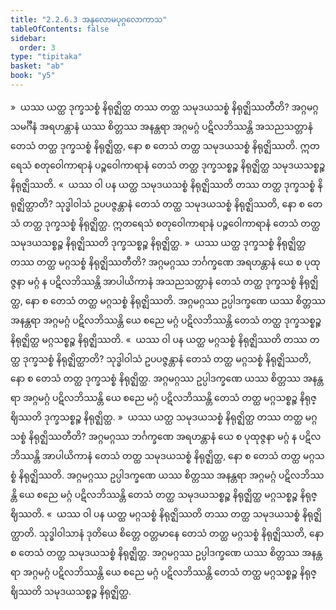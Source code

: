 ```yaml
---
title: "2.2.6.3 အနုလောမပုဂ္ဂလောကာသ"
tableOfContents: false
sidebar:
  order: 3
type: "tipitaka"
basket: "ab"
book: "y5"
---
```



<DynamicBreadcrumb />

<Division number="129" book="y5" e="ch" v="33" p="250">

<Paragraph number="653" book="y5">
»  ယဿ ယတ္ထ ဒုက္ခသစ္စံ နိရုဇ္ဈိတ္ထ တဿ တတ္ထ သမုဒယသစ္စံ နိရုဇ္ဈိဿတီတိ?
</Paragraph>

<Paragraph number="654" book="y5">
အဂ္ဂမဂ္ဂသမင်္ဂီနံ အရဟန္တာနံ ယဿ စိတ္တဿ အနန္တရာ အဂ္ဂမဂ္ဂံ ပဋိလဘိဿန္တိ အသညသတ္တာနံ တေသံ တတ္ထ ဒုက္ခသစ္စံ နိရုဇ္ဈိတ္ထ, နော စ တေသံ တတ္ထ သမုဒယသစ္စံ နိရုဇ္ဈိဿတိ. ဣတရေသံ စတုဝေါကာရာနံ ပဉ္စဝေါကာရာနံ တေသံ တတ္ထ ဒုက္ခသစ္စဉ္စ နိရုဇ္ဈိတ္ထ သမုဒယသစ္စဉ္စ နိရုဇ္ဈိဿတိ.
</Paragraph>

<Paragraph number="655" book="y5">
«  ယဿ ဝါ ပန ယတ္ထ သမုဒယသစ္စံ နိရုဇ္ဈိဿတိ တဿ တတ္ထ ဒုက္ခသစ္စံ နိရုဇ္ဈိတ္ထာတိ?
</Paragraph>

<Paragraph number="656" book="y5">
သုဒ္ဓါဝါသံ ဥပပဇ္ဇန္တာနံ တေသံ တတ္ထ သမုဒယသစ္စံ နိရုဇ္ဈိဿတိ, နော စ တေသံ တတ္ထ ဒုက္ခသစ္စံ နိရုဇ္ဈိတ္ထ. ဣတရေသံ စတုဝေါကာရာနံ ပဉ္စဝေါကာရာနံ တေသံ တတ္ထ သမုဒယသစ္စဉ္စ နိရုဇ္ဈိဿတိ ဒုက္ခသစ္စဉ္စ နိရုဇ္ဈိတ္ထ.
</Paragraph>

<Paragraph number="657" book="y5">
»  ယဿ ယတ္ထ ဒုက္ခသစ္စံ နိရုဇ္ဈိတ္ထ တဿ တတ္ထ မဂ္ဂသစ္စံ နိရုဇ္ဈိဿတီတိ?
</Paragraph>

<Paragraph number="658" book="y5">
အဂ္ဂမဂ္ဂဿ ဘင်္ဂက္ခဏေ အရဟန္တာနံ ယေ စ ပုထုဇ္ဇနာ မဂ္ဂံ န ပဋိလဘိဿန္တိ အာပါယိကာနံ အသညသတ္တာနံ တေသံ တတ္ထ ဒုက္ခသစ္စံ နိရုဇ္ဈိတ္ထ, နော စ တေသံ တတ္ထ မဂ္ဂသစ္စံ နိရုဇ္ဈိဿတိ. အဂ္ဂမဂ္ဂဿ ဥပ္ပါဒက္ခဏေ ယဿ စိတ္တဿ အနန္တရာ အဂ္ဂမဂ္ဂံ ပဋိလဘိဿန္တိ ယေ စညေ မဂ္ဂံ ပဋိလဘိဿန္တိ တေသံ တတ္ထ ဒုက္ခသစ္စဉ္စ နိရုဇ္ဈိတ္ထ မဂ္ဂသစ္စဉ္စ နိရုဇ္ဈိဿတိ.
</Paragraph>

<Paragraph number="659" book="y5">
«  ယဿ ဝါ ပန ယတ္ထ မဂ္ဂသစ္စံ နိရုဇ္ဈိဿတိ တဿ တတ္ထ ဒုက္ခသစ္စံ နိရုဇ္ဈိတ္ထာတိ?
</Paragraph>

<Paragraph number="660" book="y5">
သုဒ္ဓါဝါသံ ဥပပဇ္ဇန္တာနံ တေသံ တတ္ထ မဂ္ဂသစ္စံ နိရုဇ္ဈိဿတိ, နော စ တေသံ တတ္ထ ဒုက္ခသစ္စံ နိရုဇ္ဈိတ္ထ. အဂ္ဂမဂ္ဂဿ ဥပ္ပါဒက္ခဏေ ယဿ စိတ္တဿ အနန္တရာ အဂ္ဂမဂ္ဂံ ပဋိလဘိဿန္တိ ယေ စညေ မဂ္ဂံ ပဋိလဘိဿန္တိ တေသံ တတ္ထ မဂ္ဂသစ္စဉ္စ နိရုဇ္ဈိဿတိ ဒုက္ခသစ္စဉ္စ နိရုဇ္ဈိတ္ထ.
</Paragraph>

</Division>
<Division number="130" book="y5" e="ch" v="33" p="251">

<Paragraph number="661" book="y5">
»  ယဿ ယတ္ထ သမုဒယသစ္စံ နိရုဇ္ဈိတ္ထ တဿ တတ္ထ မဂ္ဂသစ္စံ နိရုဇ္ဈိဿတီတိ?
</Paragraph>

<Paragraph number="662" book="y5">
အဂ္ဂမဂ္ဂဿ ဘင်္ဂက္ခဏေ အရဟန္တာနံ ယေ စ ပုထုဇ္ဇနာ မဂ္ဂံ န ပဋိလဘိဿန္တိ အာပါယိကာနံ တေသံ တတ္ထ သမုဒယသစ္စံ နိရုဇ္ဈိတ္ထ, နော စ တေသံ တတ္ထ မဂ္ဂသစ္စံ နိရုဇ္ဈိဿတိ. အဂ္ဂမဂ္ဂဿ ဥပ္ပါဒက္ခဏေ ယဿ စိတ္တဿ အနန္တရာ အဂ္ဂမဂ္ဂံ ပဋိလဘိဿန္တိ ယေ စညေ မဂ္ဂံ ပဋိလဘိဿန္တိ တေသံ တတ္ထ သမုဒယသစ္စဉ္စ နိရုဇ္ဈိတ္ထ မဂ္ဂသစ္စဉ္စ နိရုဇ္ဈိဿတိ.
</Paragraph>

<Paragraph number="663" book="y5">
«  ယဿ ဝါ ပန ယတ္ထ မဂ္ဂသစ္စံ နိရုဇ္ဈိဿတိ တဿ တတ္ထ သမုဒယသစ္စံ နိရုဇ္ဈိတ္ထာတိ.
</Paragraph>

<Paragraph number="664" book="y5">
သုဒ္ဓါဝါသာနံ ဒုတိယေ စိတ္တေ ဝတ္တမာနေ တေသံ တတ္ထ မဂ္ဂသစ္စံ နိရုဇ္ဈိဿတိ, နော စ တေသံ တတ္ထ သမုဒယသစ္စံ နိရုဇ္ဈိတ္ထ. အဂ္ဂမဂ္ဂဿ ဥပ္ပါဒက္ခဏေ ယဿ စိတ္တဿ အနန္တရာ အဂ္ဂမဂ္ဂံ ပဋိလဘိဿန္တိ ယေ စညေ မဂ္ဂံ ပဋိလဘိဿန္တိ တေသံ တတ္ထ မဂ္ဂသစ္စဉ္စ နိရုဇ္ဈိဿတိ သမုဒယသစ္စဉ္စ နိရုဇ္ဈိတ္ထ.
</Paragraph>
</Division>